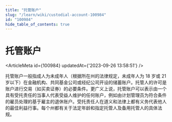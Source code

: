 ```yaml
---
title: "托管账户"
slug: "/learn/wiki/custodial-account-100984"
id: "100984"
hide_table_of_contents: true
---
```



# 托管账户

<ArticleMeta id={100984} updatedAt={'2023-09-26 13:58:51'} />
<div className='border-solid border-b border-t-0 my-4 border-[var(--ifm-color-gray-300)]' />

托管账户一般指成人为未成年人（根据所在州的法律规定，未成年人为 18 岁或 21 岁以下）在金融机构、共同基金公司或经纪公司开设的储蓄账户。托管人的许可是账户进行交易（如买卖证券）的必要条件。更广义上说，托管账户可以表示由一个具有受托责任的当事人代表受益人维护的任何账户，例如由计划管理员为符合条件的雇员处理的基于雇主的退休账户。受托责任人在道义和法律上都有义务代表他人的最佳利益行事。每个州都有关于法定年龄和指定托管人及备用托管人的具体法规。
